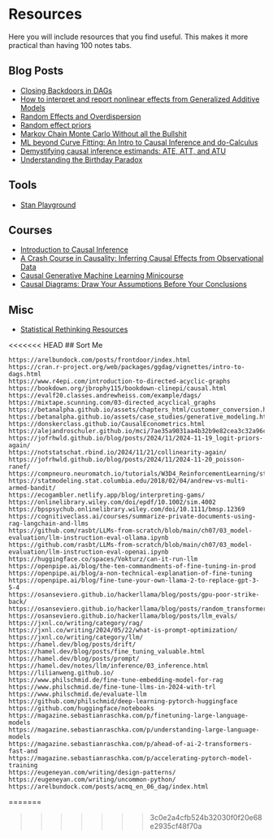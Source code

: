 # Resources

Here you will include resources that you find useful. This makes it more practical than having 100 notes tabs.

## Blog Posts

- [Closing Backdoors in DAGs](https://www.andrewheiss.com/blog/2020/02/25/closing-backdoors-dags/)
- [How to interpret and report nonlinear effects from Generalized Additive Models](https://ecogambler.netlify.app/blog/interpreting-gams/)
- [Random Effects and Overdispersion](https://jofrhwld.github.io/blog/posts/2024/11/2024-11-20_poisson-ranef/)
- [Random effect priors](https://jofrhwld.github.io/blog/posts/2024/11/2024-11-19_logit-priors-again/)
- [Markov Chain Monte Carlo Without all the Bullshit](https://www.jeremykun.com/2015/04/06/markov-chain-monte-carlo-without-all-the-bullshit/)
- [ML beyond Curve Fitting: An Intro to Causal Inference and do-Calculus](https://www.inference.vc/untitled/)
- [Demystifying causal inference estimands: ATE, ATT, and ATU](https://www.andrewheiss.com/blog/2024/03/21/demystifying-ate-att-atu/)
- [Understanding the Birthday Paradox](https://betterexplained.com/articles/understanding-the-birthday-paradox/)

## Tools

- [Stan Playground](https://stan-playground.flatironinstitute.org/)

## Courses

- [Introduction to Causal Inference](https://www.bradyneal.com/causal-inference-course)
- [A Crash Course in Causality: Inferring Causal Effects from Observational Data](https://www.coursera.org/learn/crash-course-in-causality)
- [Causal Generative Machine Learning Minicourse](https://altdeep.ai/p/causal-ml-minicourse)
- [Causal Diagrams: Draw Your Assumptions Before Your Conclusions](https://www.harvardonline.harvard.edu/course/causal-diagrams-draw-your-assumptions-your-conclusions)

## Misc

- [Statistical Rethinking Resources](https://xcelab.net/rm/)

<<<<<<< HEAD
## Sort Me

```
https://arelbundock.com/posts/frontdoor/index.html
https://cran.r-project.org/web/packages/ggdag/vignettes/intro-to-dags.html
https://www.r4epi.com/introduction-to-directed-acyclic-graphs
https://bookdown.org/jbrophy115/bookdown-clinepi/causal.html
https://evalf20.classes.andrewheiss.com/example/dags/
https://mixtape.scunning.com/03-directed_acyclical_graphs
https://betanalpha.github.io/assets/chapters_html/customer_conversion.html
https://betanalpha.github.io/assets/case_studies/generative_modeling.html#1_Generating_What_Now
https://donskerclass.github.io/CausalEconometrics.html
https://alejandroschuler.github.io/mci/7ae35a9031aa4b32b9e82cea3c32a96c.html
https://jofrhwld.github.io/blog/posts/2024/11/2024-11-19_logit-priors-again/
https://notstatschat.rbind.io/2024/11/21/collinearity-again/
https://jofrhwld.github.io/blog/posts/2024/11/2024-11-20_poisson-ranef/
https://compneuro.neuromatch.io/tutorials/W3D4_ReinforcementLearning/student/W3D4_Tutorial2.html
https://statmodeling.stat.columbia.edu/2018/02/04/andrew-vs-multi-armed-bandit/
https://ecogambler.netlify.app/blog/interpreting-gams/
https://onlinelibrary.wiley.com/doi/epdf/10.1002/sim.4002
https://bpspsychub.onlinelibrary.wiley.com/doi/10.1111/bmsp.12369
https://cognitiveclass.ai/courses/summarize-private-documents-using-rag-langchain-and-llms
https://github.com/rasbt/LLMs-from-scratch/blob/main/ch07/03_model-evaluation/llm-instruction-eval-ollama.ipynb
https://github.com/rasbt/LLMs-from-scratch/blob/main/ch07/03_model-evaluation/llm-instruction-eval-openai.ipynb
https://huggingface.co/spaces/Vokturz/can-it-run-llm
https://openpipe.ai/blog/the-ten-commandments-of-fine-tuning-in-prod
https://openpipe.ai/blog/a-non-technical-explanation-of-fine-tuning
https://openpipe.ai/blog/fine-tune-your-own-llama-2-to-replace-gpt-3-5-4
https://osanseviero.github.io/hackerllama/blog/posts/gpu-poor-strike-back/
https://osanseviero.github.io/hackerllama/blog/posts/random_transformer/
https://osanseviero.github.io/hackerllama/blog/posts/llm_evals/
https://jxnl.co/writing/category/rag/
https://jxnl.co/writing/2024/05/22/what-is-prompt-optimization/
https://jxnl.co/writing/category/llm/
https://hamel.dev/blog/posts/drift/
https://hamel.dev/blog/posts/fine_tuning_valuable.html
https://hamel.dev/blog/posts/prompt/
https://hamel.dev/notes/llm/inference/03_inference.html
https://lilianweng.github.io/
https://www.philschmid.de/fine-tune-embedding-model-for-rag
https://www.philschmid.de/fine-tune-llms-in-2024-with-trl
https://www.philschmid.de/evaluate-llm
https://github.com/philschmid/deep-learning-pytorch-huggingface
https://github.com/huggingface/notebooks
https://magazine.sebastianraschka.com/p/finetuning-large-language-models
https://magazine.sebastianraschka.com/p/understanding-large-language-models
https://magazine.sebastianraschka.com/p/ahead-of-ai-2-transformers-fast-and
https://magazine.sebastianraschka.com/p/accelerating-pytorch-model-training
https://eugeneyan.com/writing/design-patterns/
https://eugeneyan.com/writing/uncommon-python/
https://arelbundock.com/posts/acmq_en_06_dag/index.html
```
=======

>>>>>>> 3c0e2a4cfb524b32030f0f20e68e2935cf48f70a

